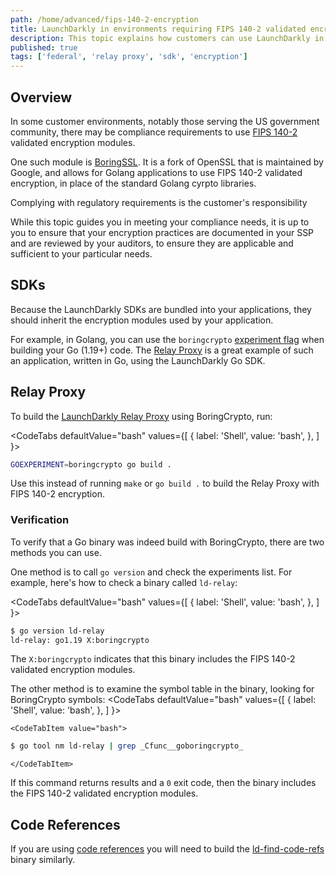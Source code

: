 ```yaml
---
path: /home/advanced/fips-140-2-encryption
title: LaunchDarkly in environments requiring FIPS 140-2 validated encryption modules
description: This topic explains how customers can use LaunchDarkly in environments that require that all data is encrypted in transit using FIPS 140-2 validated encryption modules.
published: true
tags: ['federal', 'relay proxy', 'sdk', 'encryption']
---
```


## Overview

In some customer environments, notably those serving the US government community, there may be compliance requirements to use 
[FIPS 140-2](https://csrc.nist.gov/publications/detail/fips/140/2/final) validated encryption modules.

One such module is [BoringSSL](https://csrc.nist.gov/CSRC/media/projects/cryptographic-module-validation-program/documents/security-policies/140sp3678.pdf).
It is a fork of OpenSSL that is maintained by Google, and allows for Golang applications to use FIPS 140-2 validated encryption, in place of the standard Golang cyrpto libraries.

<Callout intent="alert">
  <CalloutTitle>Complying with regulatory requirements is the customer's responsibility</CalloutTitle>
  <CalloutDescription>

While this topic guides you in meeting your compliance needs, it is up to you to ensure that your encryption practices are documented in your SSP and are reviewed by your auditors, to ensure they are applicable and sufficient to your particular needs.

  </CalloutDescription>
</Callout>

## SDKs

Because the LaunchDarkly SDKs are bundled into your applications, they should inherit the encryption modules used by your application.

For example, in Golang, you can use the 
`boringcrypto` [experiment flag](https://pkg.go.dev/internal/goexperiment) when building your Go (1.19+) code. The [Relay Proxy](/home/relay-proxy) is a great example of such an application, written in Go, using the 
LaunchDarkly Go SDK.

## Relay Proxy

To build the [LaunchDarkly Relay Proxy](https://github.com/launchdarkly/ld-relay) using BoringCrypto, run:

<CodeTabs
  defaultValue="bash"
  values={[
    { label: 'Shell', value: 'bash', },
  ]
}>
<CodeTabItem value="bash">
```bash
GOEXPERIMENT=boringcrypto go build .
```

</CodeTabItem>
</CodeTabs>

Use this instead of running `make` or `go build .` to build the Relay Proxy with FIPS 140-2 encryption.
### Verification

To verify that a Go binary was indeed build with BoringCrypto, there are two methods you can use. 

One method is to call `go version` and check the experiments list. For example, here's how to check a binary called `ld-relay`:

<CodeTabs
  defaultValue="bash"
  values={[
    { label: 'Shell', value: 'bash', },
  ]
}>

<CodeTabItem value="bash">

```bash
$ go version ld-relay
ld-relay: go1.19 X:boringcrypto
```

</CodeTabItem>
</CodeTabs>

The `X:boringcrypto` indicates that this binary includes the FIPS 140-2 validated encryption modules.

The other method is to examine the symbol table in the binary, looking for BoringCrypto symbols:
<CodeTabs
  defaultValue="bash"
  values={[
    { label: 'Shell', value: 'bash', },
  ]
}>

    <CodeTabItem value="bash">
```bash
$ go tool nm ld-relay | grep _Cfunc__goboringcrypto_
```
    </CodeTabItem>

</CodeTabs>

If this command returns results and a `0` exit code, then the binary includes the FIPS 140-2 validated encryption modules.

## Code References

If you are using [code references](/home/code/code-references) you will need to build the [ld-find-code-refs](https://github.com/launchdarkly/ld-find-code-refs)
binary similarly.
